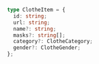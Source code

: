 ```ts
type ClotheItem = {
  id: string;
  url: string;
  name?: string;
  masks?: string[];
  category?: ClotheCategory;
  gender?: ClotheGender;
};
```
